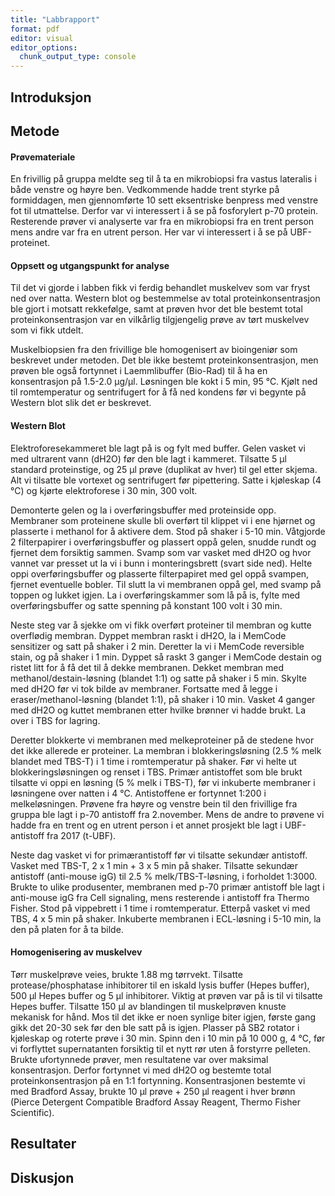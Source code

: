 ```yaml
---
title: "Labbrapport"
format: pdf
editor: visual
editor_options: 
  chunk_output_type: console
---
```


## Introduksjon

## Metode

#### Prøvemateriale

En frivillig på gruppa meldte seg til å ta en mikrobiopsi fra vastus lateralis i både venstre og høyre ben. Vedkommende hadde trent styrke på formiddagen, men gjennomførte 10 sett eksentriske benpress med venstre fot til utmattelse. Derfor var vi interessert i å se på fosforylert p-70 protein. Resterende prøver vi analyserte var fra en mikrobiopsi fra en trent person mens andre var fra en utrent person. Her var vi interessert i å se på UBF-proteinet. 

#### Oppsett og utgangspunkt for analyse

Til det vi gjorde i labben fikk vi ferdig behandlet muskelvev som var fryst ned over natta. Western blot og bestemmelse av total proteinkonsentrasjon ble gjort i motsatt rekkefølge, samt at prøven hvor det ble bestemt total proteinkonsentrasjon var en vilkårlig tilgjengelig prøve av tørt muskelvev som vi fikk utdelt. 

Muskelbiopsien fra den frivillige ble homogenisert av bioingeniør som beskrevet under metoden. Det ble ikke bestemt proteinkonsentrasjon, men prøven ble også fortynnet i Laemmlibuffer (Bio-Rad) til å ha en konsentrasjon på 1.5-2.0 µg/µl. Løsningen ble kokt i 5 min, 95 ℃. Kjølt ned til romtemperatur og sentrifugert for å få ned kondens før vi begynte på Western blot slik det er beskrevet.

#### Western Blot 

Elektroforesekammeret ble lagt på is og fylt med buffer. Gelen vasket vi med ultrarent vann (dH2O) før den ble lagt i kammeret. Tilsatte 5 µl standard proteinstige, og 25 µl prøve (duplikat av hver) til gel etter skjema. Alt vi tilsatte ble vortexet og sentrifugert før pipettering. Satte i kjøleskap (4 ℃) og kjørte elektroforese i 30 min, 300 volt. 

Demonterte gelen og la i overføringsbuffer med proteinside opp. Membraner som proteinene skulle bli overført til klippet vi i ene hjørnet og plasserte i methanol for å aktivere dem. Stod på shaker i 5-10 min. Våtgjorde 2 filterpapirer i overføringsbuffer og plassert oppå gelen, snudde rundt og fjernet dem forsiktig sammen. Svamp som var vasket med dH2O og hvor vannet var presset ut la vi i bunn i monteringsbrett (svart side ned). Helte oppi overføringsbuffer og plasserte filterpapiret med gel oppå svampen, fjernet eventuelle bobler. Til slutt la vi membranen oppå gel, med svamp på toppen og lukket igjen. La i overføringskammer som lå på is, fylte med overføringsbuffer og satte spenning på konstant 100 volt i 30 min. 

Neste steg var å sjekke om vi fikk overført proteiner til membran og kutte overflødig membran. Dyppet membran raskt i dH2O, la i MemCode sensitizer og satt på shaker i 2 min. Deretter la vi i MemCode reversible stain, og på shaker i 1 min. Dyppet så raskt 3 ganger i MemCode destain og ristet litt for å få det til å dekke membranen. Dekket membran med methanol/destain-løsning (blandet 1:1) og satte på shaker i 5 min. Skylte med dH2O før vi tok bilde av membraner. Fortsatte med å legge i eraser/methanol-løsning (blandet 1:1), på shaker i 10 min. Vasket 4 ganger med dH2O og kuttet membranen etter hvilke brønner vi hadde brukt. La over i TBS for lagring. 

Deretter blokkerte vi membranen med melkeproteiner på de stedene hvor det ikke allerede er proteiner. La membran i blokkeringsløsning (2.5 % melk blandet med TBS-T) i 1 time i romtemperatur på shaker. Før vi helte ut blokkeringsløsningen og renset i TBS. Primær antistoffet som ble brukt tilsatte vi oppi en løsning (5 % melk i TBS-T), før vi inkuberte membraner i løsningene over natten i 4 ℃. Antistoffene er fortynnet 1:200 i melkeløsningen. Prøvene fra høyre og venstre bein til den frivillige fra gruppa ble lagt i p-70 antistoff fra 2.november. Mens de andre to prøvene vi hadde fra en trent og en utrent person i et annet prosjekt ble lagt i UBF-antistoff fra 2017 (t-UBF). 

Neste dag vasket vi for primærantistoff før vi tilsatte sekundær antistoff. Vasket med TBS-T, 2 x 1 min + 3 x 5 min på shaker. Tilsatte sekundær antistoff (anti-mouse igG) til 2.5 % melk/TBS-T-løsning, i forholdet 1:3000. Brukte to ulike produsenter, membranen med p-70 primær antistoff ble lagt i anti-mouse igG fra Cell signaling, mens resterende i antistoff fra Thermo Fisher. Stod på vippebrett i 1 time i romtemperatur. Etterpå vasket vi med TBS, 4 x 5 min på shaker. Inkuberte membranen i ECL-løsning i 5-10 min, la den på platen for å ta bilde. 

#### Homogenisering av muskelvev 

Tørr muskelprøve veies, brukte 1.88 mg tørrvekt. Tilsatte protease/phosphatase inhibitorer til en iskald lysis buffer (Hepes buffer), 500 µl Hepes buffer og 5 µl inhibitorer. Viktig at prøven var på is til vi tilsatte Hepes buffer. Tilsatte 150 µl av blandingen til muskelprøven knuste mekanisk for hånd. Mos til det ikke er noen synlige biter igjen, første gang gikk det 20-30 sek før den ble satt på is igjen. Plasser på SB2 rotator i kjøleskap og roterte prøve i 30 min. Spinn den i 10 min på 10 000 g, 4 ℃, før vi forflyttet supernatanten forsiktig til et nytt rør uten å forstyrre pelleten. Brukte ufortynnede prøver, men resultatene var over maksimal konsentrasjon. Derfor fortynnet vi med dH2O og bestemte total proteinkonsentrasjon på en 1:1 fortynning. Konsentrasjonen bestemte vi med Bradford Assay, brukte 10 µl prøve + 250 µl reagent i hver brønn (Pierce Detergent Compatible Bradford Assay Reagent, Thermo Fisher Scientific). 

## Resultater

## Diskusjon
